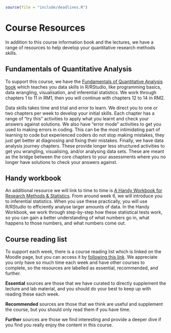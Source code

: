 ```r
source(file = "include/deadlines.R")
```

# Course Resources {#Resources}

In addition to this course information book and the lectures, we have a range of resources to help develop your quantitative research methods skills. 

## Fundamentals of Quantitative Analysis

To support this course, we have the [Fundamentals of Quantitative Analysis book](https://bartlettje.github.io/quant-fun-v3/){target="_blank"} which teaches you data skills in R/RStudio, like programming basics, data wrangling, visualisation, and inferential statistics. We work through chapters 1 to 11 in RM1, then you will continue with chapters 12 to 14 in RM2.

Data skills takes time and trial and error to learn. We direct you to one or two chapters per week to develop your initial skills. Each chapter has a range of "try this" activities to apply what you learnt and check your answers against solutions. We also have "error mode" activities to get you used to making errors in coding. This can be the most intimidating part of learning to code but experienced coders do not stop making mistakes, they just get better at diagnosing and fixing their mistakes. Finally, we have data analysis journey chapters. These provide longer less structured activities to get you wrangling, visualising, and/or analysing data sets. These are meant as the bridge between the core chapters to your assessments where you no longer have solutions to check your answers against. 

## Handy workbook

An additional resource we will link to time to time is [A Handy Workbook for Research Methods & Statistics](https://psyteachr.github.io/handyworkbook/index.html). From around week 6, we will introduce you to inferential statistics. When you use these practically, you will use R/RStudio to efficiently analyse larger amounts of data. In the Handy Workbook, we work through step-by-step how these statistical tests work, so you can gain a better understanding of what numbers go in, what happens to those numbers, and what numbers come out. 

## Course reading list

To support each week, there is a course reading list which is linked on the Moodle page, but you can access it by [following this link](https://rl.talis.com/3/glasgow/lists/0A7B1002-735E-2ACF-E3E4-D0EC205FFE19.html){target="_blank"}. We appreciate you only have so much time each week and have other courses to complete, so the resources are labelled as essential, recommended, and further. 

**Essential** sources are those that we have curated to directly supplement the lecture and lab material, and you should do your best to keep up with reading these each week. 

**Recommended** sources are those that we think are useful and supplement the course, but you should only read them if you have time. 

**Further** sources are those we find interesting and provide a deeper dive if you find you really enjoy the content in this course.
